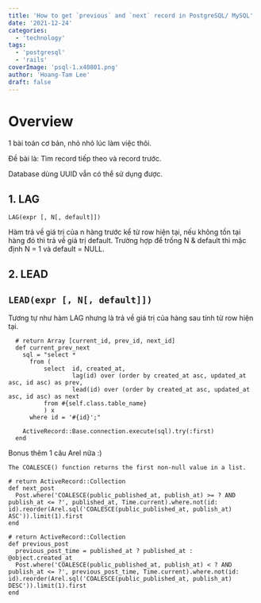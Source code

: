 ```yaml
---
title: 'How to get `previous` and `next` record in PostgreSQL/ MySQL'
date: '2021-12-24'
categories:
  - 'technology'
tags:
  - 'postgresql'
  - 'rails'
coverImage: 'psql-1.x40801.png'
author: 'Hoang-Tam Lee'
draft: false
---
```


# Overview

<TOCInline toc={props.toc} exclude="Overview" toHeading={2} />1 bài toán cơ bản, nhỏ nhỏ lúc làm việc
thôi.

Đề bài là: Tìm record tiếp theo và record trước.

Database dùng UUID vẫn có thể sử dụng được.

## 1\. LAG

`LAG(expr [, N[, default]])`

Hàm trả về giá trị của n hàng trước kể từ row hiện tại, nếu không tồn tại hàng đó thì trả về giá trị default. Trường hợp để trống N & default thì mặc định N = 1 và default = NULL.

## 2\. LEAD

## `LEAD(expr [, N[, default]])`

Tương tự như hàm LAG nhưng là trả về giá trị của hàng sau tính từ row hiện tại.

```
  # return Array [current_id, prev_id, next_id]
  def current_prev_next
    sql = "select *
      from (
          select  id, created_at,
                  lag(id) over (order by created_at asc, updated_at asc, id asc) as prev,
                  lead(id) over (order by created_at asc, updated_at asc, id asc) as next
          from #{self.class.table_name}
          ) x
      where id = '#{id}';"

    ActiveRecord::Base.connection.execute(sql).try(:first)
  end
```

Bonus thêm 1 câu Arel nữa :)

`The COALESCE() function returns the first non-null value in a list.`

```
# return ActiveRecord::Collection
def next_post
  Post.where('COALESCE(public_published_at, publish_at) >= ? AND publish_at <= ?', published_at, Time.current).where.not(id: id).reorder(Arel.sql('COALESCE(public_published_at, publish_at) ASC')).limit(1).first
end

# return ActiveRecord::Collection
def previous_post
  previous_post_time = published_at ? published_at : @object.created_at
  Post.where('COALESCE(public_published_at, publish_at) < ? AND publish_at <= ?', previous_post_time, Time.current).where.not(id: id).reorder(Arel.sql('COALESCE(public_published_at, publish_at) DESC')).limit(1).first
end
```
